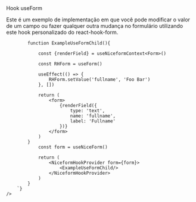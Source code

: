 
<div className="subheading">
    Hook useForm
</div>
<p>
    Este é um exemplo de implementação em que você pode modificar o valor de um campo 
    ou fazer qualquer outra mudança no formulário utilizando este hook personalizado do react-hook-form.
</p>
<div className='canvas-code'>
    <div className='wrap-code center'>
        <components.ExampleUseForm/>
    </div>
    <Source
        language='tsx'
        dark
        format={true}
        code={`

            function ExampleUseFormChild(){

                const {renderField} = useNiceformContext<Form>()

                const RHForm = useForm()

                useEffect(() => {
                    RHForm.setValue('fullname', 'Foo Bar')
                }, [])

                return (
                    <form>
                        {renderField({
                            type: 'text',
                            name: 'fullname',
                            label: 'Fullname'
                        })}
                    </form>
                )
            }
                const form = useNiceForm()

                return (
                    <NiceformHookProvider form={form}>
                        <ExampleUseFormChild/>
                    </NiceformHookProvider>
                )
            }
        `}
    />
</div>